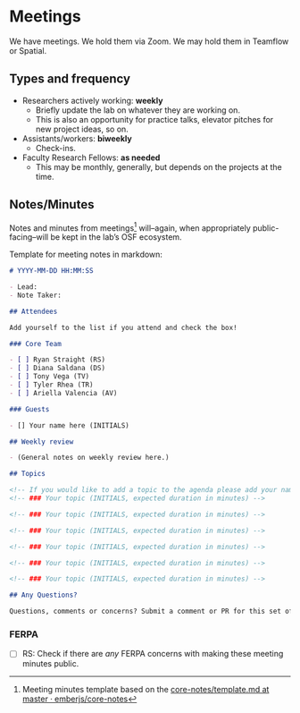 # Meetings {#meetings}

We have meetings. We hold them via Zoom. We may hold them in Teamflow or Spatial.

## Types and frequency

+ Researchers actively working: **weekly**
  + Briefly update the lab on whatever they are working on.
  + This is also an opportunity for practice talks, elevator pitches for new project ideas, so on.
+ Assistants/workers: **biweekly**
  + Check-ins.
+ Faculty Research Fellows: **as needed**
  + This may be monthly, generally, but depends on the projects at the time.

## Notes/Minutes

Notes and minutes from meetings^[Meeting minutes template based on the [core-notes/template.md at master · emberjs/core-notes](https://github.com/emberjs/core-notes/blob/master/learning-team/template.md)] will--again, when appropriately public-facing--will be kept in the lab's OSF ecosystem.

Template for meeting notes in markdown:

```markdown
# YYYY-MM-DD HH:MM:SS

- Lead:
- Note Taker: 

## Attendees

Add yourself to the list if you attend and check the box!

### Core Team

- [ ] Ryan Straight (RS)
- [ ] Diana Saldana (DS)
- [ ] Tony Vega (TV)
- [ ] Tyler Rhea (TR)
- [ ] Ariella Valencia (AV)

### Guests

- [] Your name here (INITIALS)

## Weekly review

- (General notes on weekly review here.)

## Topics

<!-- If you would like to add a topic to the agenda please add your name to the appropriate list above and add a suggestion to the PR using the following format: -->
<!-- ### Your topic (INITIALS, expected duration in minutes) -->

<!-- ### Your topic (INITIALS, expected duration in minutes) -->

<!-- ### Your topic (INITIALS, expected duration in minutes) -->

<!-- ### Your topic (INITIALS, expected duration in minutes) -->

<!-- ### Your topic (INITIALS, expected duration in minutes) -->

<!-- ### Your topic (INITIALS, expected duration in minutes) -->

## Any Questions?

Questions, comments or concerns? Submit a comment or PR for this set of notes after they're published.

```

### FERPA

- [ ] RS: Check if there are *any* FERPA concerns with making these meeting minutes public.